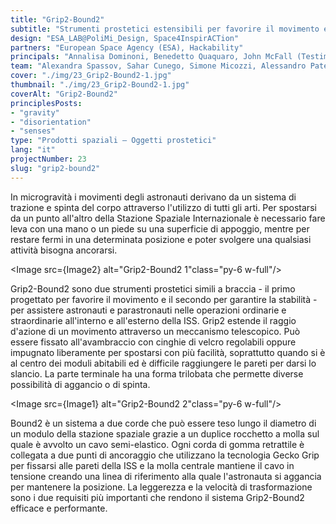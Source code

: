 ```yaml
---
title: "Grip2-Bound2"
subtitle: "Strumenti prostetici estensibili per favorire il movimento e garantire la stabilità in microgravità."
design: "ESA_LAB@PoliMi_Design, Space4InspirACTion"
partners: "European Space Agency (ESA), Hackability"
principals: "Annalisa Dominoni, Benedetto Quaquaro, John McFall (Testimonial)"
team: "Alexandra Spassov, Sahar Cunego, Simone Micozzi, Alessandro Paterlini"
cover: "./img/23_Grip2-Bound2-1.jpg"
thumbnail: "./img/23_Grip2-Bound2-1.jpg"
coverAlt: "Grip2-Bound2"
principlesPosts: 
- "gravity" 
- "disorientation" 
- "senses"
type: "Prodotti spaziali — Oggetti prostetici"
lang: "it"
projectNumber: 23
slug: "grip2-bound2"
---
```



In microgravità i movimenti degli astronauti derivano da un sistema di trazione e spinta del corpo attraverso l'utilizzo di tutti gli arti. Per spostarsi da un punto all'altro della Stazione Spaziale Internazionale è necessario fare leva con una mano o un piede su una superficie di appoggio, mentre per restare fermi in una determinata posizione e poter svolgere una qualsiasi attività bisogna ancorarsi. 

<Image src={Image2} alt="Grip2-Bound2 1"class="py-6 w-full"/>

Grip2-Bound2 sono due strumenti prostetici simili a braccia - il primo progettato per favorire il movimento e il secondo per garantire la stabilità - per assistere astronauti e parastronauti nelle operazioni ordinarie e straordinarie all'interno e all'esterno della ISS. Grip2 estende il raggio d'azione di un movimento attraverso un meccanismo telescopico. Può essere fissato all'avambraccio con cinghie di velcro regolabili oppure impugnato liberamente per spostarsi con più facilità, soprattutto quando si è al centro dei moduli abitabili ed è difficile raggiungere le pareti per darsi lo slancio. La parte terminale ha una forma trilobata che permette diverse possibilità di aggancio o di spinta. 

<Image src={Image1} alt="Grip2-Bound2 2"class="py-6 w-full"/>

Bound2 è un sistema a due corde che può essere teso lungo il diametro di un modulo della stazione spaziale grazie a un duplice rocchetto a molla sul quale è avvolto un cavo semi-elastico. Ogni corda di gomma retrattile è collegata a due punti di ancoraggio che utilizzano la tecnologia Gecko Grip per fissarsi alle pareti della ISS e la molla centrale mantiene il cavo in tensione creando una linea di riferimento alla quale l'astronauta si aggancia per mantenere la posizione. La leggerezza e la velocità di trasformazione sono i due requisiti più importanti che rendono il sistema Grip2-Bound2 efficace e performante.